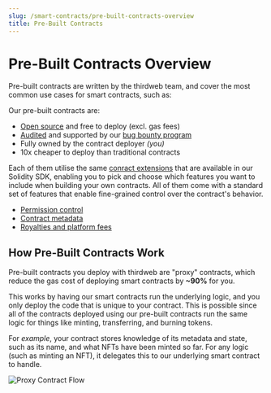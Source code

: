 ```yaml
---
slug: /smart-contracts/pre-built-contracts-overview
title: Pre-Built Contracts
---
```



# Pre-Built Contracts Overview

Pre-built contracts are written by the thirdweb team, and cover the most common use cases for smart contracts, such as:

<div className="row" style={{marginBottom:24}}>

<div className="col col--4" style={{ marginTop: 8 }}>
  <QuickstartCard
    name="Releasing an NFT Drop"
    link="/getting-started/deploying-contracts"
    image="/assets/icons/drop.svg"
  />
</div>

<div className="col col--4" style={{ marginTop: 8 }}>
  <QuickstartCard
    name="Creating your own Token"
    link="/guides/create-your-currency-with-typescript-sdk"
    image="/assets/icons/token.svg"
  />
</div>

<div className="col col--4" style={{ marginTop: 8 }}>
  <QuickstartCard
    name="Building an NFT Marketplace"
    link="/guides/nft-marketplace-with-typescript-next"
    image="/assets/icons/marketplace.svg"
  />
</div>

</div>

Our pre-built contracts are:

- [Open source](https://github.com/thirdweb-dev/contracts) and free to deploy (excl. gas fees)
- [Audited](https://gateway.thirdweb.dev/ipfs/QmWfueeKQrggrVQNjWkF4sYJECp56vNnuAXCPVecFFKz2j) and supported by our [bug bounty program](https://thirdweb.notion.site/thirdweb-Bug-Bounty-Program-f78d1db776ab4f0e974c9da176fcf706)
- Fully owned by the contract deployer _(you)_
- 10x cheaper to deploy than traditional contracts

Each of them utilise the same [conract extensions](/advanced-features/contract-extensions) that are available in our Solidity SDK,
enabling you to pick and choose which features you want to include when building your own contracts. All of them come with a standard set of features that enable fine-grained control over the contract's behavior.

- [Permission control](/advanced-features/permission-controls)
- [Contract metadata](/advanced-features/contract-settings#contract-metadata)
- [Royalties and platform fees](/advanced-features/contract-settings#royalty-fees)

## How Pre-Built Contracts Work

Pre-built contracts you deploy with thirdweb are "proxy" contracts, which reduce the gas cost of deploying smart contracts by **~90%** for you.

This works by having our smart contracts run the underlying logic, and you only deploy the code that is unique to your contract.
This is possible since all of the contracts deployed using our pre-built contracts run the same logic for things
like minting, transferring, and burning tokens.

For _example_, your contract stores knowledge of its metadata and state, such as its name, and what NFTs have been minted so far.
For any logic (such as minting an NFT), it delegates this to our underlying smart contract to handle.

![Proxy Contract Flow](../assets/delegating-calls.png)
